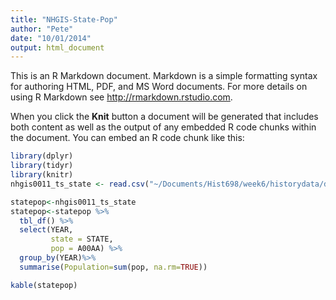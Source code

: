 ```yaml
---
title: "NHGIS-State-Pop"
author: "Pete"
date: "10/01/2014"
output: html_document
---
```


This is an R Markdown document. Markdown is a simple formatting syntax for authoring HTML, PDF, and MS Word documents. For more details on using R Markdown see <http://rmarkdown.rstudio.com>.

When you click the **Knit** button a document will be generated that includes both content as well as the output of any embedded R code chunks within the document. You can embed an R code chunk like this:

```r
library(dplyr)
library(tidyr)
library(knitr)
nhgis0011_ts_state <- read.csv("~/Documents/Hist698/week6/historydata/data-raw/nhgis0011_ts_state.csv", header=TRUE, na.strings="NA", stringsAsFactors = FALSE)

statepop<-nhgis0011_ts_state
statepop<-statepop %>% 
  tbl_df() %>%
  select(YEAR,
         state = STATE,
         pop = A00AA) %>%
  group_by(YEAR)%>%
  summarise(Population=sum(pop, na.rm=TRUE))

kable(statepop)


```


